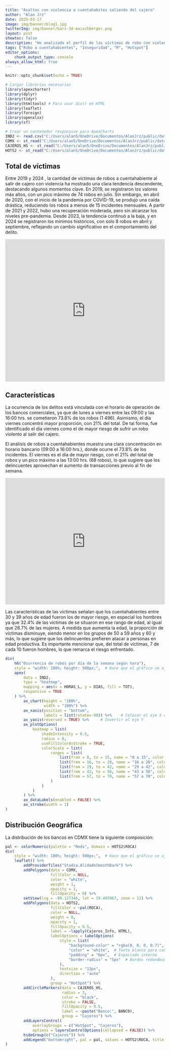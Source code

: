 ```yaml
---
title: "Asaltos con violencia a cuentahabites saliendo del cajero"
author: "Alan Jrz"
date: 2025-03-17
image: img/banner/blog1.jpg
twitterImg: img/banner/bars-3d-maischberger.png
layout: post
showtoc: false
description: "He analizado el perfil de las víctimas de robo con violencia a cuentahabientes al salir de los cajeros automáticos. Me he enfocado en la cantidad de víctimas, su edad y sexo, así como en los horarios y lugares donde ocurren con mayor frecuencia. También identifiqué cuáles son los cajeros y las instituciones bancarias con mayor riesgo, debido a su proximidad a zonas con alta concentración de robos."
tags: ["Robo a cuentahabientes", "Inseguridad", "R", "Hotspot"]
editor_options:
    chunk_output_type: console
always_allow_html: true
---
```

```r
knitr::opts_chunk$set(echo = TRUE)

# Cargar librerías necesarias
library(apexcharter)
library(dplyr)
library(tidyr)
library(htmltools) # Para usar div() en HTML
library(leaflet)
library(foreign)
library(openxlsx)
library(sf)

# Crear un contenedor responsive para ApexCharts
IND2 <- read.csv("C:/Users/alan5/OneDrive/Documentos/AlanJrz/public/data/Indicador_02.csv")
CDMX <- st_read("C:/Users/alan5/OneDrive/Documentos/AlanJrz/public/data/CDMX.geojson") # Poligono de CDMX
CAJEROS_HS <- st_read("C:/Users/alan5/OneDrive/Documentos/AlanJrz/public/data/CAJEROS_HS.geojson")
HOTS2 <- st_read("C:/Users/alan5/OneDrive/Documentos/AlanJrz/public/data/HOTS_FINAL.geojson")


```
## Total de víctimas 
Entre 2019 y 2024 , la cantidad de víctimas de robos a cuentahabiente al salir de cajero con violencia ha mostrado una clara tendencia descendente, destacando algunos momentos clave. En 2019, se registraron los valores más altos, con un pico máximo de 74 robos en julio. Sin embargo, en abril de 2020, con el inicio de la pandemia por COVID-19, se produjo una caída drástica, reduciendo los robos a menos de 15 incidentes mensuales. A partir de 2021 y 2022, hubo una recuperación moderada, pero sin alcanzar los niveles pre-pandemia. Desde 2023, la tendencia continuó a la baja, y en 2024 se registraron los mínimos históricos, con solo 8 robos en abril y septiembre, reflejando un cambio significativo en el comportamiento del delito.


<div style="display: flex; justify-content: center;">
<iframe title="Robos a cuentahabiente saliendo del cajero" 
aria-label="Interactive line chart" 
id="datawrapper-chart-WQyVk" 
src="https://datawrapper.dwcdn.net/WQyVk/2/" 
scrolling="no" frameborder="0" 
style="width: 100%; min-width: 100% !important; border: none;" 
height="450" data-external="1"></iframe>
</div>
    
## Características
La ocurrencia de los delitos está vinculada con el horario de operación de los bancos comerciales, ya que de lunes a viernes entre las 09:00 y las 16:00 hrs. se cometieron 73.8% de los robos (1 496). Asimismo, el día viernes concentró mayor proporción, con 21% del total. De tal forma, fue identificado el día viernes como el de mayor riesgo de sufrir un robo violento al salir del cajero.

El análisis de robos a cuentahabientes muestra una clara concentración en horario bancario (09:00 a 16:00 hrs.), donde ocurre el 73.8% de los incidentes. El viernes es el día de mayor riesgo, con el 21% del total de robos y un pico máximo a las 13:00 hrs. (68 robos), lo que sugiere que los delincuentes aprovechan el aumento de transacciones previo al fin de semana.

<div style="display: flex; justify-content: center;">
<iframe title="Distribución de víctimas por rango de edad y sexo" 
aria-label="Gráfico de rangos" 
id="datawrapper-chart-KRbX1" 
src="https://datawrapper.dwcdn.net/KRbX1/4/" 
scrolling="no" frameborder="0" 
style="width: 100%; min-width: 100% !important; border: none;" 
height="400" data-external="1"></iframe>
</div>
    
Las características de las víctimas señalan que los cuentahabientes entre 30 y 39 años de edad fueron los de mayor riesgo, en especial los hombres ya que 32.4% de las víctimas de se situaron en ese rango de edad, al igual que 28.7% de las mujeres. A medida que aumenta la edad, la proporción de víctimas disminuye, siendo menor en los grupos de 50 a 59 años y 60 y más, lo que sugiere que los delincuentes prefieren atacar a personas en edad productiva. Es importante mencionar que, del total de víctimas, 7 de cada 10 fueron hombres, lo que remarca el riesgo enfrentado.

```r
div(
    h6("Ocurrencia de robos por día de la semana según hora"),
    style = "width: 100%; height: 500px;",  # Hace que el gráfico se ajuste dinámicamente
    apex(
        data = IND2,
        type = "heatmap",
        mapping = aes(x = HORAS_L, y = DIAS, fill = TOT),
        responsive = TRUE
    ) %>%
        ax_chart(height = "100%",
                 width = "100%") %>%
        ax_xaxis(position = "bottom",
                 labels = list(rotate=-90)) %>%    # Colocar el eje X en la parte superior
        ax_yaxis(reversed = TRUE) %>%     # Invertir el eje Y
        ax_plotOptions(
            heatmap = list(
                shadeIntensity = 0.5,
                radius = 0,
                useFillColorAsStroke = TRUE,
                colorScale = list(
                    ranges = list(
                        list(from = 0, to = 15, name = "0 a 15", color = "#edf8fb"),
                        list(from = 16, to = 28, name = "16 a 28", color = "#b3cde3"),
                        list(from = 29, to = 42, name = "29 a 42", color = "#8c96c6"),
                        list(from = 43, to = 56, name = "43 a 56", color = "#8856a7"),
                        list(from = 57, to = 70, name = "57 a 70", color = "#810f7c")
                    )
                )
            )
        ) %>%
        ax_dataLabels(enabled = FALSE) %>%
        ax_stroke(width = 1)
)
```

## Distribución Geográfica
La distribución de los bancos en CDMX tiene la siguiente composición:
    
    
    
    
```r

pal <- colorNumeric(palette = "Reds", domain = HOTS2$ROCA)
div(
    style = "width: 100%; height: 500px;",  # Hace que el gráfico se ajuste dinámicamente
    leaflet() %>%
        addProviderTiles("Stadia.AlidadeSmoothDark") %>%
        addPolygons(data = CDMX,
                    fillColor = NULL, 
                    color = "white", 
                    weight = 1, 
                    opacity = 1, 
                    fillOpacity = 0) %>% 
        setView(lng = -99.127346, lat = 19.405967, zoom = 12) %>% 
        addPolygons(data = HOTS2, 
                    fillColor = ~pal(ROCA), 
                    color = NULL, 
                    weight = 0, 
                    opacity = 1, 
                    fillOpacity = 0.5,
                    label = ~lapply(Cajeros_Info, HTML),  
                    labelOptions = labelOptions(
                        style = list(
                            "background-color" = "rgba(0, 0, 0, 0.7)",  # Fondo oscuro semitransparente
                            "color" = "white",  # Texto blanco para contraste
                            "padding" = "6px",  # Espaciado interno
                            "border-radius" = "5px"  # Bordes redondeados
                        ),
                        textsize = "13px",
                        direction = "auto"
                    ),
                    group = "HotSpot") %>%
        addCircleMarkers(data = CAJEROS_HS,
                         radius = 3, 
                         color = "black", 
                         stroke = FALSE, 
                         fillOpacity = 0.5,
                         label = ~paste("Banco:", BANCO),
                         group = "Cajeros") %>%
        addLayersControl(
            overlayGroups = c("HotSpot", "Cajeros"),
            options = layersControlOptions(collapsed = FALSE)) %>%
        hideGroup(c("Cajeros")) %>%
        addLegend("bottomright", pal = pal, values = HOTS2$ROCA, title = "Robos")  
)
```



